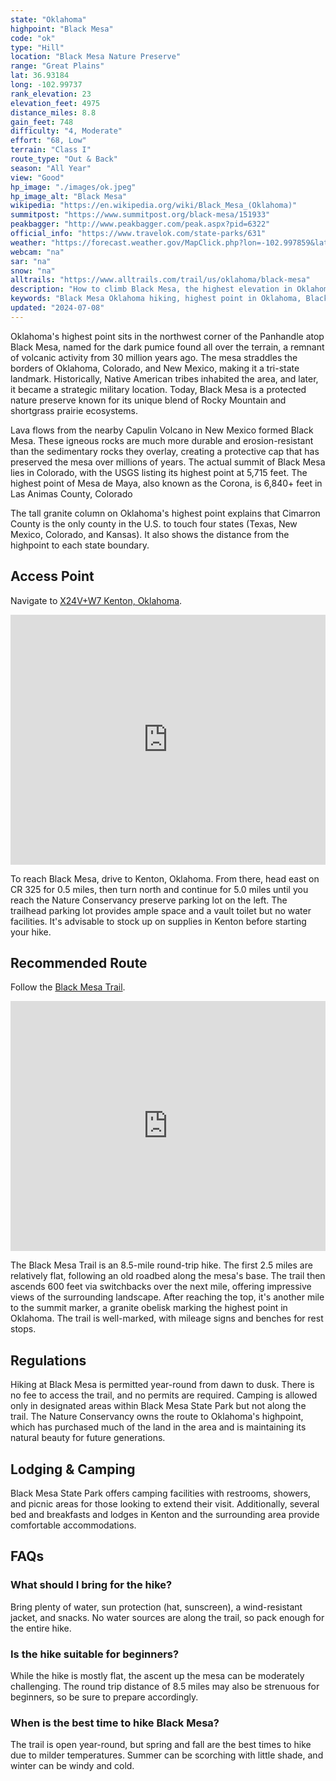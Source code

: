 ```yaml
---
state: "Oklahoma"
highpoint: "Black Mesa"
code: "ok"
type: "Hill"
location: "Black Mesa Nature Preserve"
range: "Great Plains"
lat: 36.93184
long: -102.99737
rank_elevation: 23
elevation_feet: 4975
distance_miles: 8.8
gain_feet: 748
difficulty: "4, Moderate"
effort: "68, Low"
terrain: "Class I"
route_type: "Out & Back"
season: "All Year"
view: "Good"
hp_image: "./images/ok.jpeg"
hp_image_alt: "Black Mesa"
wikipedia: "https://en.wikipedia.org/wiki/Black_Mesa_(Oklahoma)"
summitpost: "https://www.summitpost.org/black-mesa/151933"
peakbagger: "http://www.peakbagger.com/peak.aspx?pid=6322"
official_info: "https://www.travelok.com/state-parks/631"
weather: "https://forecast.weather.gov/MapClick.php?lon=-102.997859&lat=36.931838"
webcam: "na"
sar: "na"
snow: "na"
alltrails: "https://www.alltrails.com/trail/us/oklahoma/black-mesa"
description: "How to climb Black Mesa, the highest elevation in Oklahoma."
keywords: "Black Mesa Oklahoma hiking, highest point in Oklahoma, Black Mesa trail guide, Oklahoma Panhandle outdoor activities"
updated: "2024-07-08"
---
```


Oklahoma's highest point sits in the northwest corner of the Panhandle atop Black Mesa, named for the dark pumice found all over the terrain, a remnant of volcanic activity from 30 million years ago. The mesa straddles the borders of Oklahoma, Colorado, and New Mexico, making it a tri-state landmark. Historically, Native American tribes inhabited the area, and later, it became a strategic military location. Today, Black Mesa is a protected nature preserve known for its unique blend of Rocky Mountain and shortgrass prairie ecosystems.

Lava flows from the nearby Capulin Volcano in New Mexico formed Black Mesa. These igneous rocks are much more durable and erosion-resistant than the sedimentary rocks they overlay, creating a protective cap that has preserved the mesa over millions of years. The actual summit of Black Mesa lies in Colorado, with the USGS listing its highest point at 5,715 feet. The highest point of Mesa de Maya, also known as the Corona, is 6,840+ feet in Las Animas County, Colorado

The tall granite column on Oklahoma's highest point explains that Cimarron County is the only county in the U.S. to touch four states (Texas, New Mexico, Colorado, and Kansas). It also shows the distance from the highpoint to each state boundary.

## Access Point
Navigate to <a target="_blank" href="https://maps.app.goo.gl/SaDHmFLrFK6W9bYS9">X24V+W7 Kenton, Oklahoma</a>.

<iframe src="https://www.google.com/maps/embed?pb=!1m18!1m12!1m3!1d30344.333231918627!2d-103.030171815647!3d36.92489654919708!2m3!1f0!2f0!3f0!3m2!1i1024!2i768!4f13.1!3m3!1m2!1s0x870fa2b57be68ef7%3A0xfef0e335c87b1cd5!2sHighest%20Point%20in%20Oklahoma%20Trailhead!5e0!3m2!1sen!2sus!4v1721276228664!5m2!1sen!2sus" width="100%" height="400" style="border:0;" allowfullscreen="" loading="lazy" referrerpolicy="no-referrer-when-downgrade"></iframe>

To reach Black Mesa, drive to Kenton, Oklahoma. From there, head east on CR 325 for 0.5 miles, then turn north and continue for 5.0 miles until you reach the Nature Conservancy preserve parking lot on the left. The trailhead parking lot provides ample space and a vault toilet but no water facilities. It's advisable to stock up on supplies in Kenton before starting your hike.

## Recommended Route
Follow the <a target="_blank" href="https://www.alltrails.com/trail/us/oklahoma/black-mesa">Black Mesa Trail</a>.

<iframe class="alltrails" src="https://www.alltrails.com/widget/trail/us/oklahoma/black-mesa?scrollZoom=false&elevationDiagram=false&u=i&sh=cmpl5n" width="100%" height="400" frameborder="0" scrolling="no" marginheight="0" marginwidth="0" title="AllTrails: Trail Guides and Maps for Hiking, Camping, and Running"></iframe>

The Black Mesa Trail is an 8.5-mile round-trip hike. The first 2.5 miles are relatively flat, following an old roadbed along the mesa's base. The trail then ascends 600 feet via switchbacks over the next mile, offering impressive views of the surrounding landscape. After reaching the top, it's another mile to the summit marker, a granite obelisk marking the highest point in Oklahoma. The trail is well-marked, with mileage signs and benches for rest stops.

## Regulations
Hiking at Black Mesa is permitted year-round from dawn to dusk. There is no fee to access the trail, and no permits are required. Camping is allowed only in designated areas within Black Mesa State Park but not along the trail. The Nature Conservancy owns the route to Oklahoma's highpoint, which has purchased much of the land in the area and is maintaining its natural beauty for future generations.

## Lodging & Camping
Black Mesa State Park offers camping facilities with restrooms, showers, and picnic areas for those looking to extend their visit. Additionally, several bed and breakfasts and lodges in Kenton and the surrounding area provide comfortable accommodations.

## FAQs

### What should I bring for the hike?
Bring plenty of water, sun protection (hat, sunscreen), a wind-resistant jacket, and snacks. No water sources are along the trail, so pack enough for the entire hike.

### Is the hike suitable for beginners?
While the hike is mostly flat, the ascent up the mesa can be moderately challenging. The round trip distance of 8.5 miles may also be strenuous for beginners, so be sure to prepare accordingly.

### When is the best time to hike Black Mesa?
The trail is open year-round, but spring and fall are the best times to hike due to milder temperatures. Summer can be scorching with little shade, and winter can be windy and cold.


